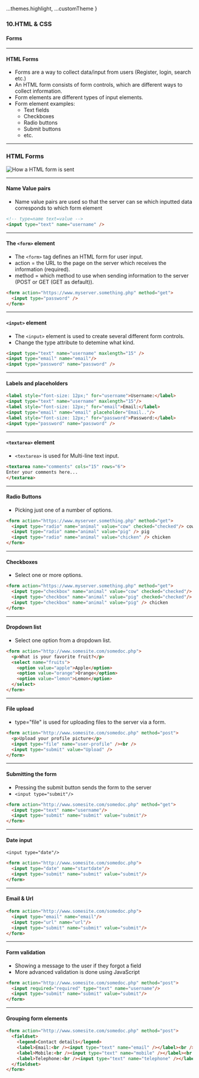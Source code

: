 
  ...themes.highlight,
  ...customTheme
}



### 10.HTML & CSS
#### Forms


---

#### HTML Forms

* Forms are a way to collect data/input from users (Register, login, search etc.)
* An HTML form consists of form controls, which are different ways to collect information.
* Form elements are different types of input elements.
* Form element examples:
  * Text fields
  * Checkboxes
  * Radio buttons
  * Submit buttons
  * etc.

---

### HTML Forms
<img src={img1} alt="How a HTML form is sent"/>


---

####  Name Value pairs
* Name value pairs are used so that the server can se which inputted data corresponds to which form element

```HTML
<!-- type=name text=value -->
<input type="text" name="username" />
```

---

####  The ```<form>``` element
* The ```<form>``` tag defines an HTML form for user input.
* action = the URL to the page on the server which receives the information (required).
* method = which method to use when sending information to the server (POST or GET (GET as default)).

```HTML
<form action="https://www.myserver.something.php" method="get">
  <input type="password" />
</form>
```


---

####  ```<input>``` element

* The ```<input>``` element is used to create several different form controls.
* Change the type attribute to detemine what kind.

```HTML
<input type="text" name="username" maxlength="15" />
<input type="email" name="email"/>
<input type="password" name="password" />
```

---

####  Labels and placeholders

```HTML
<label style="font-size: 12px;" for="username">Username:</label>
<input type="text" name="username" maxlength="15"/>
<label style="font-size: 12px;" for="email">Email:</label>
<input type="email" name="email" placeholder="Email.."/>
<label style="font-size: 12px;" for="password">Password:</label>
<input type="password" name="password" />
```

---

####  ```<textarea>``` element

* ```<textarea>``` is used for Multi-line text input.

```HTML
<textarea name="comments" cols="15" rows="6">
Enter your comments here...
</textarea>
```

---

####  Radio Buttons

* Picking just one of a number of options.

```HTML
<form action="https://www.myserver.something.php" method="get">
  <input type="radio" name="animal" value="cow" checked="checked"/> cow
  <input type="radio" name="animal" value="pig" /> pig
  <input type="radio" name="animal" value="chicken" /> chicken
</form>
```

---

####  Checkboxes

* Select one or more options.

```HTML
<form action="https://www.myserver.something.php" method="get">
  <input type="checkbox" name="animal" value="cow" checked="checked"/> cow
  <input type="checkbox" name="animal" value="pig" checked="checked"/> pig
  <input type="checkbox" name="animal" value="pig" /> chicken
</form>
```

---

####  Dropdown list

* Select one option from a dropdown list.

```HTML
<form action="http://www.somesite.com/somedoc.php">
  <p>What is your favorite fruit?</p>
  <select name="fruits">
    <option value="apple">Apple</option>
    <option value="orange">Orange</option>
    <option value="lemon">Lemon</option>
  </select>
</form>
```

---

####  File upload

* type="file" is used for uploading files to the server via a form.

```HTML
<form action="http://www.somesite.com/somedoc.php" method="post">
  <p>Upload your profile picture</p>
  <input type="file" name="user-profile" /><br />
  <input type="submit" value="Upload" />
</form>
```

---

####  Submitting the form

* Pressing the submit button sends the form to the server
* ```<input type="submit"/>```

```HTML
<form action="http://www.somesite.com/somedoc.php" method="get">
  <input type="text" name="username"/>
  <input type="submit" name="submit" value="submit"/>
</form>
```

---

####  Date input
```<input type="date"/>```

```HTML
<form action="http://www.somesite.com/somedoc.php">
  <input type="date" name="startdate"/>
  <input type="submit" name="submit" value="submit"/>
</form>
```

---

####  Email & Url

```HTML
<form action="http://www.somesite.com/somedoc.php">
  <input type="email" name="email"/>
  <input type="url" name="url"/>
  <input type="submit" name="submit" value="submit"/>
</form>
```

---

####  Form validation
* Showing a message to the user if they forgot a field
* More advanced validation is done using JavaScript

```HTML
<form action="http://www.somesite.com/somedoc.php" method="post">
  <input required="required" type="text" name="username"/>
  <input type="submit" name="submit" value="submit"/>
</form>
```

---

####  Grouping form elements

```HTML
<form action="http://www.somesite.com/somedoc.php" method="post">
  <fieldset>
    <legend>Contact details</legend>
    <label>Email:<br /><input type="text" name="email" /></label><br />
    <label>Mobile:<br /><input type="text" name="mobile" /></label><br />
    <label>Telephone:<br /><input type="text" name="telephone" /></label>
  </fieldset>
</form>
```